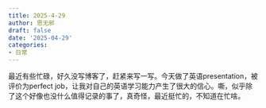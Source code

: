 ```yaml
---
title: 2025-4-29
author: 思无邪
draft: false
date: '2025-04-29'
categories:
- 日常
---
```

最近有些忙碌，好久没写博客了，赶紧来写一写。今天做了英语presentation，被评价为perfect job，让我对自己的英语学习能力产生了很大的信心。嘶，似乎除了这个好像也没什么值得记录的事了，真奇怪，最近挺忙的，不知道在忙啥。